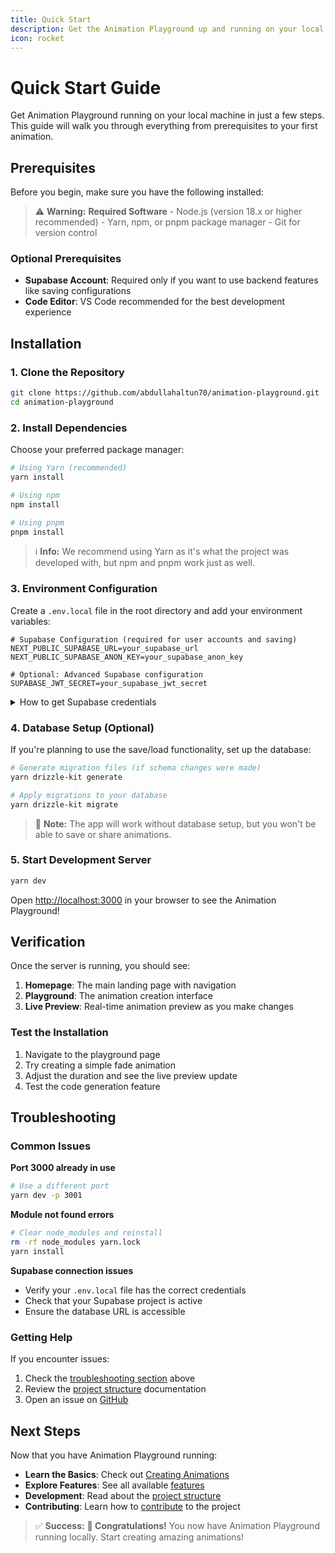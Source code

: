 ```yaml
---
title: Quick Start
description: Get the Animation Playground up and running on your local machine in minutes.
icon: rocket
---
```



# Quick Start Guide

Get Animation Playground running on your local machine in just a few steps. This guide will walk you through everything from prerequisites to your first animation.

## Prerequisites

Before you begin, make sure you have the following installed:

> ⚠️ **Warning:**
  **Required Software** - Node.js (version 18.x or higher recommended) - Yarn,
  npm, or pnpm package manager - Git for version control


### Optional Prerequisites

- **Supabase Account**: Required only if you want to use backend features like saving configurations
- **Code Editor**: VS Code recommended for the best development experience

## Installation

### 1. Clone the Repository

```bash
git clone https://github.com/abdullahaltun70/animation-playground.git
cd animation-playground
```

### 2. Install Dependencies

Choose your preferred package manager:

```bash
# Using Yarn (recommended)
yarn install

# Using npm
npm install

# Using pnpm
pnpm install
```

> ℹ️ **Info:**
  We recommend using Yarn as it's what the project was developed with, but npm
  and pnpm work just as well.


### 3. Environment Configuration

Create a `.env.local` file in the root directory and add your environment variables:

```env
# Supabase Configuration (required for user accounts and saving)
NEXT_PUBLIC_SUPABASE_URL=your_supabase_url
NEXT_PUBLIC_SUPABASE_ANON_KEY=your_supabase_anon_key

# Optional: Advanced Supabase configuration
SUPABASE_JWT_SECRET=your_supabase_jwt_secret
```

<details>
<summary>How to get Supabase credentials</summary>

1. Go to [supabase.com](https://supabase.com) and create an account
2. Create a new project
3. Go to Settings > API
4. Copy the Project URL and anon/public key
5. Paste them into your `.env.local` file

</details>

### 4. Database Setup (Optional)

If you're planning to use the save/load functionality, set up the database:

```bash
# Generate migration files (if schema changes were made)
yarn drizzle-kit generate

# Apply migrations to your database
yarn drizzle-kit migrate
```

> 📝 **Note:**
  The app will work without database setup, but you won't be able to save or
  share animations.


### 5. Start Development Server

```bash
yarn dev
```

Open [http://localhost:3000](http://localhost:3000) in your browser to see the Animation Playground!

## Verification

Once the server is running, you should see:

1. **Homepage**: The main landing page with navigation
2. **Playground**: The animation creation interface
3. **Live Preview**: Real-time animation preview as you make changes

### Test the Installation

1. Navigate to the playground page
2. Try creating a simple fade animation
3. Adjust the duration and see the live preview update
4. Test the code generation feature

## Troubleshooting

### Common Issues

**Port 3000 already in use**

```bash
# Use a different port
yarn dev -p 3001
```

**Module not found errors**

```bash
# Clear node_modules and reinstall
rm -rf node_modules yarn.lock
yarn install
```

**Supabase connection issues**

- Verify your `.env.local` file has the correct credentials
- Check that your Supabase project is active
- Ensure the database URL is accessible

### Getting Help

If you encounter issues:

1. Check the [troubleshooting section](#troubleshooting) above
2. Review the [project structure](/development/project-structure) documentation
3. Open an issue on [GitHub](https://github.com/abdullahaltun70/animation-playground/issues)

## Next Steps

Now that you have Animation Playground running:

- **Learn the Basics**: Check out [Creating Animations](/guide/creating-animations)
- **Explore Features**: See all available [features](/features)
- **Development**: Read about the [project structure](/development/project-structure)
- **Contributing**: Learn how to [contribute](/development/contributing) to the project

> ✅ **Success:**
  **🎉 Congratulations!** You now have Animation Playground running locally.
  Start creating amazing animations!

